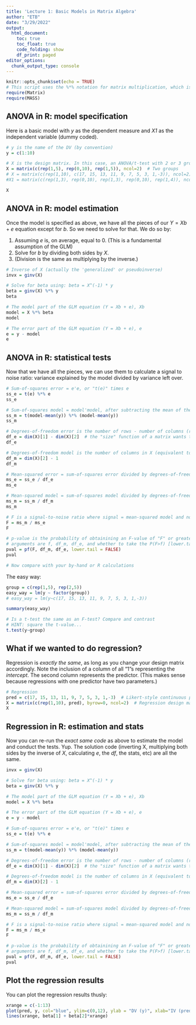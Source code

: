 ```yaml
---
title: 'Lecture 1: Basic Models in Matrix Algebra'
author: "ETB"
date: "3/29/2022"
output: 
  html_document:
    toc: true
    toc_float: true
    code_folding: show
    df_print: paged
editor_options: 
  chunk_output_type: console
---
```


```r
knitr::opts_chunk$set(echo = TRUE)
# This script uses the %*% notation for matrix multiplication, which is part of the Matrix package
require(Matrix)
require(MASS)
```

## ANOVA in R: model specification

Here is a basic model with _y_ as the dependent measure and _X1_ as the independent variable (dummy coded).

```r
# y is the name of the DV (by convention)
y = c(1:10)

# X is the design matrix. In this case, an ANOVA/t-test with 2 or 3 groups
X = matrix(c(rep(1,5), rep(0,10), rep(1,5)), ncol=2)  # Two groups
# X = matrix(c(rep(1,10), c(17, 15, 13, 11, 9, 7, 5, 3, 1,-3)), ncol=2)
#X1 = matrix(c(rep(1,3), rep(0,10), rep(1,3), rep(0,10), rep(1,4)), ncol=3, byrow=F) # Three groups

X
```

## ANOVA in R: model estimation

Once the model is specified as above, we have all the pieces of our $Y = Xb+e$ equation except for $b$. So we need to solve for that. We do so by:

1. Assuming $e$ is, on average, equal to 0. (This is a fundamental assumption of the GLM)
2. Solve for $b$ by dividing both sides by $X$.
3. (Division is the same as multiplying by the inverse.)

```r
# Inverse of X (actually the 'generalized' or pseudoinverse)
invx = ginv(X)

# Solve for beta using: beta = X^(-1) * y
beta = ginv(X) %*% y
beta

# The model part of the GLM equation (Y = Xb + e), Xb
model = X %*% beta
model

# The error part of the GLM equation (Y = Xb + e), e
e = y - model
e
```

## ANOVA in R: statistical tests

Now that we have all the pieces, we can use them to calculate a signal to noise ratio: variance explained by the model divided by variance left over. 

```r

# Sum-of-squares error = e'e, or "t(e)" times e
ss_e = t(e) %*% e
ss_e

# Sum-of-squares model = model'model, after subtracting the mean of the DV
ss_m = t(model-mean(y)) %*% (model-mean(y))
ss_m

# Degrees-of-freedom error is the number of rows - number of columns (r-c) of the design matrix
df_e = dim(X)[1] - dim(X)[2]  # the "size" function of a matrix wants the matrix (X) and row (1) or column (2)
df_e

# Degrees-of-freedom model is the number of columns in X (equivalent to # of rows in the betas) minus 1
df_m = dim(X)[2] - 1
df_m

# Mean-squared error = sum-of-squares error divided by degrees-of-freedom error
ms_e = ss_e / df_e
ms_e

# Mean-squared model = sum-of-squares model divided by degrees-of-freedom model
ms_m = ss_m / df_m
ms_m

# F is a signal-to-noise ratio where signal = mean-squared model and noise = mean-squared error
F = ms_m / ms_e
F

# p-value is the probability of obtainining an F-value of "F" or greater from a F-distribution
# arguments are f, df_m, df_e, and whether to take the P(F>f) [lower.tail=FALSE] or P(F<f) [lower.tail=TRUE]
pval = pf(F, df_m, df_e, lower.tail = FALSE)
pval

# Now compare with your by-hand or R calculations

```

The easy way:
```r

group = c(rep(1,5), rep(2,5))
easy_way = lm(y ~ factor(group))
# easy_way = lm(y~c(17, 15, 13, 11, 9, 7, 5, 3, 1,-3))

summary(easy_way)

# Is a t-test the same as an F-test? Compare and contrast
# HINT: square the t-value...
t.test(y~group)

```

## What if we wanted to do regression?

Regression is _exactly the same_, as long as you change your design matrix accordingly. Note the inclusion of a column of all "1"s representing the _intercept_. The second column represents the predictor. (This makes sense because regressions with one predictor have two parameters.)

```r

# Regression
pred = c(17, 15, 13, 11, 9, 7, 5, 3, 1,-3)  # Likert-style continuous predictor (e.g., neuroticism)
X = matrix(c(rep(1,10), pred), byrow=0, ncol=2)  # Regression design matrix: column of 1s (for intercept), predictor
X

```

## Regression in R: estimation and stats

Now you can re-run the _exact same code_ as above to estimate the model and conduct the tests. Yup. The solution code (inverting X, multiplying both sides by the inverse of $X$, calculating $e$, the $df$, the stats, etc) are all the same.

```r
invx = ginv(X)

# Solve for beta using: beta = X^(-1) * y
beta = ginv(X) %*% y

# The model part of the GLM equation (Y = Xb + e), Xb
model = X %*% beta

# The error part of the GLM equation (Y = Xb + e), e
e = y - model

# Sum-of-squares error = e'e, or "t(e)" times e
ss_e = t(e) %*% e

# Sum-of-squares model = model'model, after subtracting the mean of the DV
ss_m = t(model-mean(y)) %*% (model-mean(y))

# Degrees-of-freedom error is the number of rows - number of columns (r-c) of the design matrix
df_e = dim(X)[1] - dim(X)[2]  # the "size" function of a matrix wants the matrix (X) and row (1) or column (2)

# Degrees-of-freedom model is the number of columns in X (equivalent to # of rows in the betas) minus 1
df_m = dim(X)[2] - 1

# Mean-squared error = sum-of-squares error divided by degrees-of-freedom error
ms_e = ss_e / df_e

# Mean-squared model = sum-of-squares model divided by degrees-of-freedom model
ms_m = ss_m / df_m

# F is a signal-to-noise ratio where signal = mean-squared model and noise = mean-squared error
F = ms_m / ms_e
F

# p-value is the probability of obtainining an F-value of "F" or greater from a F-distribution
# arguments are f, df_m, df_e, and whether to take the P(F>f) [lower.tail=FALSE] or P(F<f) [lower.tail=TRUE]
pval = pf(F, df_m, df_e, lower.tail = FALSE)
pval

```

## Plot the regression results

You can plot the regression results thusly:

```r
xrange = c(-1:13)
plot(pred, y, col="blue", ylim=c(0,12), ylab = "DV (y)", xlab="IV (pred)")
lines(xrange, beta[1] + beta[2]*xrange)
```
